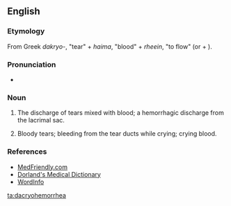 ==English==

===Etymology===
From Greek ''dakryo-'', "tear" + ''haima'', "blood" + ''rheein'', "to flow" (or {{prefix|dacry|lang=en}} {{m|en|-o-}} + {{m|en|hemorrhea}}).

===Pronunciation===
* {{a|UK}} {{IPA|/ˌdækɹɪəʊheməˈɹɪə/|lang=en}}

===Noun===
{{en-noun|-}}

# {{lb|en|symptom}} The discharge of tears mixed with blood; a hemorrhagic discharge from the lacrimal sac.
# Bloody tears; bleeding from the tear ducts while crying; crying blood.

===References===
* [http://www.medfriendly.com/dacryohemorrhea.html MedFriendly.com]
* [http://www.mercksource.com/pp/us/cns/cns_hl_dorlands.jspzQzpgzEzzSzppdocszSzuszSzcommonzSzdorlandszSzdorlandzSzdmd_d_01zPzhtm Dorland's Medical Dictionary]
* [http://www.wordinfo.info/words/index/info/view_unit/613/3/?spage=1&letter=D WordInfo]

[[ta:dacryohemorrhea]]